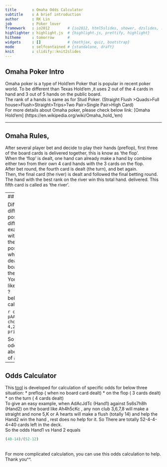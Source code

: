 ```yaml
---
title       : Omaha Odds Calculator
subtitle    : A brief introduction              
author      : RK Lin
job         : Poker lover
framework   : io2012        # {io2012, html5slides, shower, dzslides, ...}
highlighter : highlight.js  # {highlight.js, prettify, highlight}
hitheme     : tomorrow      # 
widgets     : []            # {mathjax, quiz, bootstrap}
mode        : selfcontained # {standalone, draft}
knit        : slidify::knit2slides
---
```


## Omaha Poker Intro

Omaha poker is a type of Hold'em Poker that is popular in recent poker world.
To be different than Texas Hold'em ,it uses 2 out of the 4 cards in hand and 3 out of 5 hands on the public board. 
<br>
The rank of a hands is same as for Stud Poker. (Straight Flush >Quads>Full house>Flush>Straight>Trips>Two Pair>Single Pair>High Card)
<br>
For more details about Omaha poker, please check below link:
[Omaha Hold'em] (https://en.wikipedia.org/wiki/Omaha_hold_'em)

--- 

## Omaha Rules, 

After several player bet and decide to play their hands (preflop), 
first three of the board cards is delivered together, this is know as 'the flop'.
<br>
When the 'flop' is dealt, one hand can already make a hand by combine either two from their own 4 card hands with the 3 cards on the flop. 
<br>
After bet round, the fourth card is dealt (the turn), and bet again.
<br>
Then, the final card (the river) is dealt and followed the final betting round.
The hand with the best rank on the river win this total hand.
 delivered. This fifth card is called as 'the river'. 

---
## Omaha Hand Odds

Different hand has differnt winning possiblity due to their different nature.
For example, AAxx (a hand with a pair of Ace) has the best winning possiblity preflop, which means without dealing any of the board cards, AAxx has the best odds preflop. 
<br>
You may wonder how likely you can get AAxx ?
<br>
below is the code to calculate the possiblity:
<br>

```r
options(digits=4)
pAA<-choose(4,2)*choose(52-4,2)/choose(52,4)
print(pAA)
```

So you can see the odds to get AAxx is about `r pAA*100`% out of all times. 

---

## Odds Calculator

This [tool](https://rklin.shinyapps.io/OmahaOddsCalculator) is developed for calculation of specific odds for below three situation:
* preflop ( when no board card dealt)
* on the flop ( 3 cards dealt)
* on the turn ( 4 cards dealt)
<br>
To give an easy example, when AdAcJdTc (Hand1) against 5s6s7h8h (Hand2) on the board like
Ah4h5cKc , any non club 3,6,7,8 will make a straight and none 5,K or A hearts will make a flush (totally 14) and help the Hand2 win the hand , rest does no help for it. So There are totally 52-4-4-4=40 cards left in the deck. 
<br>
So the odds Hand1 vs Hand 2 equals
```r
(40-14)/(52-12)
```
<br>
For more complicated calculation, you can use this odds calculation to help.
<br>
Thank you^^.
